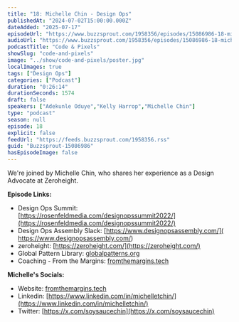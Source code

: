 ```yaml
---
title: "18: Michelle Chin - Design Ops"
publishedAt: "2024-07-02T15:00:00.000Z"
dateAdded: "2025-07-17"
episodeUrl: "https://www.buzzsprout.com/1958356/episodes/15086986-18-michelle-chin-design-ops.mp3"
audioUrl: "https://www.buzzsprout.com/1958356/episodes/15086986-18-michelle-chin-design-ops.mp3"
podcastTitle: "Code & Pixels"
showSlug: "code-and-pixels"
image: "../show/code-and-pixels/poster.jpg"
localImages: true
tags: ["Design Ops"]
categories: ["Podcast"]
duration: "0:26:14"
durationSeconds: 1574
draft: false
speakers: ["Adekunle Oduye","Kelly Harrop","Michelle Chin"]
type: "podcast"
season: null
episode: 18
explicit: false
feedUrl: "https://feeds.buzzsprout.com/1958356.rss"
guid: "Buzzsprout-15086986"
hasEpisodeImage: false
---
```

We're joined by Michelle Chin, who shares her experience as a Design Advocate at Zeroheight.  
  
**Episode Links:**

-   Design Ops Summit: [https://rosenfeldmedia.com/designopssummit2022/](https://rosenfeldmedia.com/designopssummit2022/)
-   Design Ops Assembly Slack: [https://www.designopsassembly.com/]( https://www.designopsassembly.com/)
-   zeroheight: [https://zeroheight.com/](https://zeroheight.com/)
-   Global Pattern Library: [globalpatterns.org](http://globalpatterns.org)
-   Coaching - From the Margins: [fromthemargins.tech](http://fromthemargins.tech)

**Michelle's Socials:**

-   Website: [fromthemargins.tech](http://fromthemargins.tech)
-   Linkedin: [https://www.linkedin.com/in/michelletchin/](https://www.linkedin.com/in/michelletchin/)
-   Twitter: [https://x.com/soysaucechin](https://x.com/soysaucechin)
